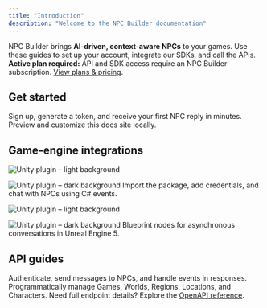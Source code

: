 ```yaml
---
title: "Introduction"
description: "Welcome to the NPC Builder documentation"
---
```


<Info>
NPC Builder brings <strong>AI-driven, context-aware NPCs</strong> to your games.  
Use these guides to set up your account, integrate our SDKs, and call the APIs.
</Info>

<Warning>
<strong>Active plan required:</strong> API and SDK access require an NPC Builder subscription.  
<a href="https://npcbuilder.com/plans">View plans & pricing</a>.
</Warning>

## Get started

<Columns cols={2}>
  <Card title="Quickstart" href="/quickstart" icon="rocket" horizontal>
    Sign up, generate a token, and receive your first NPC reply in minutes.
  </Card>
  <Card title="Documentation workflow" href="/development" icon="gear" horizontal>
    Preview and customize this docs site locally.
  </Card>
</Columns>

## Game-engine integrations

<Columns cols={2}>
  <Card title="Unity Plugin" href="/integrations/unity">
  <img
    src="/images/unity-light.png"
    alt="Unity plugin – light background"
    className="block dark:hidden w-full h-40 rounded-lg mb-2"
  />

  <img
    src="/images/unity-dark.png"
    alt="Unity plugin – dark background"
    className="hidden dark:block w-full h-40 rounded-lg mb-2"
  />
    Import the package, add credentials, and chat with NPCs using C# events.
  </Card>

  <Card title="Unreal Engine Plugin" href="/integrations/unreal">
  <img
    src="/images/unreal-light.svg"
    alt="Unity plugin – light background"
    className="block dark:hidden w-full h-40 rounded-lg mb-2"
  />

  <img
    src="/images/unreal-dark.svg"
    alt="Unity plugin – dark background"
    className="hidden dark:block w-full h-40 rounded-lg mb-2"
  />
    Blueprint nodes for asynchronous conversations in Unreal Engine 5.
  </Card>
</Columns>

## API guides

<Columns cols={2}>
  <Card title="Interactions API" href="/interactions-api-guide" icon="message-dots">
    Authenticate, send messages to NPCs, and handle events in responses.
  </Card>
  <Card title="Context API" href="/context-api-reference" icon="database">
    Programmatically manage Games, Worlds, Regions, Locations, and Characters.
  </Card>
</Columns>

<Tip>
Need full endpoint details? Explore the <a href="/api-reference/introduction">OpenAPI reference</a>.
</Tip>
